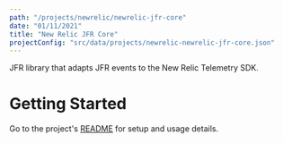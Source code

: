 ```yaml
---
path: "/projects/newrelic/newrelic-jfr-core"
date: "01/11/2021"
title: "New Relic JFR Core"
projectConfig: "src/data/projects/newrelic-newrelic-jfr-core.json"
---
```



JFR library that adapts JFR events to the New Relic Telemetry SDK.

# Getting Started

Go to the project's [README](https://github.com/newrelic/newrelic-jfr-core#readme) for setup and usage details.
